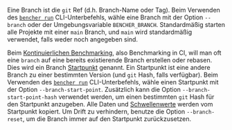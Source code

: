 Eine Branch ist die `git` Ref (d.h. Branch-Name oder Tag).
Beim Verwenden des <code><a href="/de/docs/explanation/bencher-run/">bencher run</a></code> CLI-Unterbefehls,
wähle eine Branch mit der Option `--branch` oder der Umgebungsvariable `BENCHER_BRANCH`.
Standardmäßig starten alle Projekte mit einer `main` Branch, und
`main` wird standardmäßig verwendet, falls weder noch angegeben sind.

Beim [Kontinuierlichen Benchmarking][continuous benchmarking], also Benchmarking in CI,
will man oft eine `branch` auf eine bereits existierende Branch erstellen oder rebasen.
Dies wird ein Branch [Startpunkt][start point] genannt.
Ein Startpunkt ist eine andere Branch zu einer bestimmten Version (und `git` Hash, falls verfügbar).
Beim Verwenden des <code><a href="/de/docs/explanation/bencher-run/">bencher run</a></code> CLI-Unterbefehls,
wähle einen Startpunkt mit der Option `--branch-start-point`.
Zusätzlich kann die Option `--branch-start-point-hash` verwendet werden, um einen bestimmten `git` Hash für den Startpunkt anzugeben.
Alle Daten und [Schwellenwerte][thresholds] werden vom Startpunkt kopiert.
Um Drift zu verhindern, benutze die Option `--branch-reset`, um die Branch immer auf den Startpunkt zurückzusetzen.

[continuous benchmarking]: /de/docs/explanation/continuous-benchmarking/
[start point]: /de/docs/explanation/benchmarking/#start-point
[thresholds]: /de/docs/explanation/thresholds/